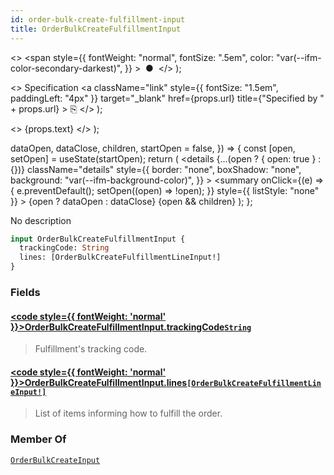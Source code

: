 ```yaml
---
id: order-bulk-create-fulfillment-input
title: OrderBulkCreateFulfillmentInput
---
```


  <>
    <span
      style={{
        fontWeight: "normal",
        fontSize: ".5em",
        color: "var(--ifm-color-secondary-darkest)",
      }}
    >
      &nbsp;●&nbsp;
    </span>
  </>
);

  <>
    Specification
    <a
      className="link"
      style={{ fontSize: "1.5em", paddingLeft: "4px" }}
      target="\_blank"
      href={props.url}
      title={"Specified by " + props.url}
    >
      ⎘
    </a>
  </>
);

  <>
    <span className={props.class}>{props.text}</span>
  </>
);


  dataOpen,
  dataClose,
  children,
  startOpen = false,
}) => {
  const [open, setOpen] = useState(startOpen);
  return (
    <details
      {...(open ? { open: true } : {})}
      className="details"
      style={{
        border: "none",
        boxShadow: "none",
        background: "var(--ifm-background-color)",
      }}
    >
      <summary
        onClick={(e) => {
          e.preventDefault();
          setOpen((open) => !open);
        }}
        style={{ listStyle: "none" }}
      >
        {open ? dataOpen : dataClose}
      </summary>
      {open && children}
    </details>
  );
};

No description

```graphql
input OrderBulkCreateFulfillmentInput {
  trackingCode: String
  lines: [OrderBulkCreateFulfillmentLineInput!]
}
```

### Fields

#### [<code style={{ fontWeight: 'normal' }}>OrderBulkCreateFulfillmentInput.<b>trackingCode</b></code>](#)<Bullet />[`String`](../../../api-reference/miscellaneous/scalars/string) <Badge class="badge badge--secondary" text="scalar"/> <Badge class="badge badge--secondary" text="miscellaneous"/>

> Fulfillment's tracking code.

#### [<code style={{ fontWeight: 'normal' }}>OrderBulkCreateFulfillmentInput.<b>lines</b></code>](#)<Bullet />[`[OrderBulkCreateFulfillmentLineInput!]`](../../../api-reference/orders/inputs/order-bulk-create-fulfillment-line-input) <Badge class="badge badge--secondary" text="list"/> <Badge class="badge badge--secondary" text="input"/> <Badge class="badge badge--secondary" text="orders"/>

> List of items informing how to fulfill the order.

### Member Of

[`OrderBulkCreateInput`](../../../api-reference/orders/inputs/order-bulk-create-input) <Badge class="badge badge--secondary" text="input"/>
